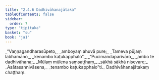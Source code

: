 ```yaml
---
title: "2.4.6 Dadhivāhanajātaka"
tableOfContents: false
sidebar:
  order: 7
type: "tipitaka"
basket: "su"
book: "ja1"
---
```



<DynamicBreadcrumb />

<Division number="71" book="ja1" bookNo="22" page="194">

<Paragraph number="453" type="verses" book="ja1">
_“Vaṇṇagandharasūpeto,_  
_amboyaṃ ahuvā pure;_  
_Tameva pūjaṃ labhamāno,_  
_kenambo kaṭukapphalo”._  

</Paragraph>

</Division>
<Division number="72" book="ja1" bookNo="22" page="194">

<Paragraph number="454" type="verses" book="ja1">
_“Pucimandaparivāro,_  
_ambo te dadhivāhana;_  
_Mūlaṃ mūlena saṃsaṭṭhaṃ,_  
_sākhā sākhā nisevare;_  
_Asātasannivāsena,_  
_tenambo kaṭukapphalo”ti._  


</Paragraph>
</Division>

<Paragraph number="455" type="center" book="ja1">
Dadhivāhanajātakaṃ chaṭṭhaṃ.
</Paragraph>